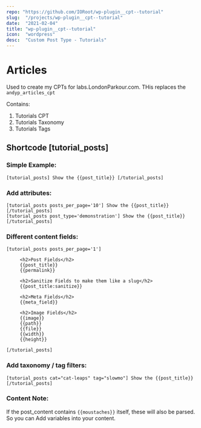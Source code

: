 ```yaml
---
repo: "https://github.com/IORoot/wp-plugin__cpt--tutorial"
slug:  "/projects/wp-plugin__cpt--tutorial"
date:  "2021-02-04"
title: "wp-plugin__cpt--tutorial"
icon:  "wordpress"
desc:  "Custom Post Type - Tutorials"
---
```

# Articles

Used to create my CPTs for labs.LondonParkour.com. THis replaces the `andyp_articles_cpt`

Contains:

1. Tutorials CPT
1. Tutorials Taxonomy
1. Tutorials Tags

## Shortcode [tutorial_posts]

### Simple Example:

```
[tutorial_posts] Show the {{post_title}} [/tutorial_posts]
```

### Add attributes:
```
[tutorial_posts posts_per_page='10'] Show the {{post_title}} [/tutorial_posts]
[tutorial_posts post_type='demonstration'] Show the {{post_title}} [/tutorial_posts]
```

### Different content fields:

```
[tutorial_posts posts_per_page='1']

     <h2>Post Fields</h2>
     {{post_title}} 
     {{permalink}} 

     <h2>Sanitize Fields to make them like a slug</h2>
     {{post_title:sanitize}} 

     <h2>Meta Fields</h2>
     {{meta_field}} 

     <h2>Image Fields</h2>
     {{image}} 
     {{path}} 
     {{file}} 
     {{width}} 
     {{height}} 

[/tutorial_posts]
```

### Add taxonomy / tag filters:
```
[tutorial_posts cat="cat-leaps" tag="slowmo"] Show the {{post_title}} [/tutorial_posts]
```

### Content Note:

If the post_content contains `{{moustaches}}` itself, these will also be parsed. So you can 
Add variables into your content.


